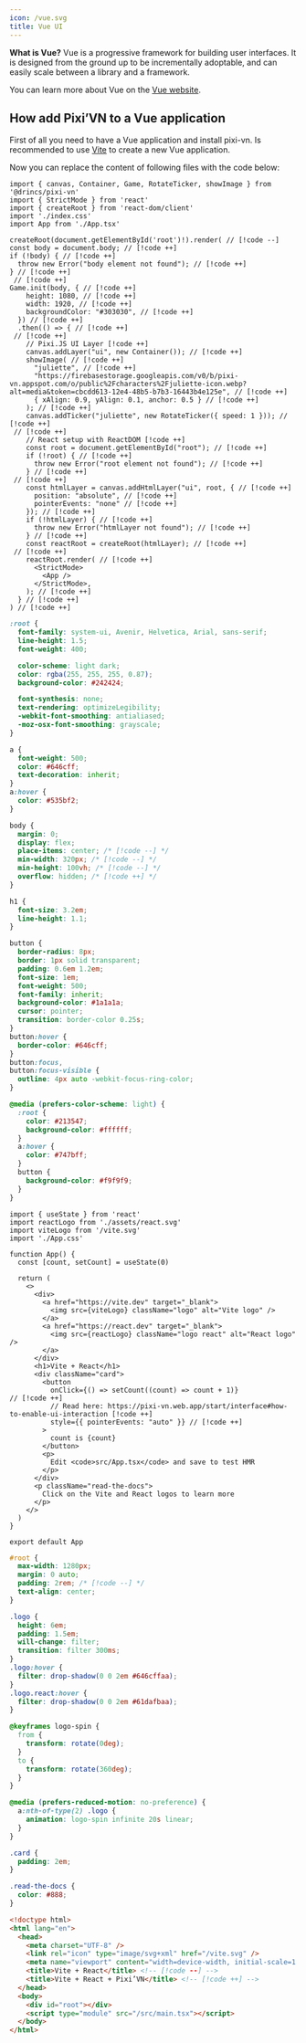 ```yaml
---
icon: /vue.svg
title: Vue UI
---
```


**What is Vue?** Vue is a progressive framework for building user interfaces. It is designed from the ground up to be incrementally adoptable, and can easily scale between a library and a framework.

You can learn more about Vue on the [Vue website](https://vuejs.org/).

## How add Pixi’VN to a Vue application

First of all you need to have a Vue application and <DynamicLink href="/start/getting-started#installation">install pixi-vn</DynamicLink>. Is recommended to use [Vite](https://vite.dev/guide/#scaffolding-your-first-vite-project) to create a new Vue application.

Now you can replace the content of following files with the code below:

```tsx tab="src/main.ts"
import { canvas, Container, Game, RotateTicker, showImage } from '@drincs/pixi-vn'
import { StrictMode } from 'react'
import { createRoot } from 'react-dom/client'
import './index.css'
import App from './App.tsx'

createRoot(document.getElementById('root')!).render( // [!code --]
const body = document.body; // [!code ++]
if (!body) { // [!code ++]
  throw new Error("body element not found"); // [!code ++]
} // [!code ++]
 // [!code ++]
Game.init(body, { // [!code ++]
    height: 1080, // [!code ++]
    width: 1920, // [!code ++]
    backgroundColor: "#303030", // [!code ++]
  }) // [!code ++]
  .then(() => { // [!code ++]
 // [!code ++]
    // Pixi.JS UI Layer [!code ++]
    canvas.addLayer("ui", new Container()); // [!code ++]
    showImage( // [!code ++]
      "juliette", // [!code ++]
      "https://firebasestorage.googleapis.com/v0/b/pixi-vn.appspot.com/o/public%2Fcharacters%2Fjuliette-icon.webp?alt=media&token=cbcdd613-12e4-48b5-b7b3-16443b4e125e", // [!code ++]
      { xAlign: 0.9, yAlign: 0.1, anchor: 0.5 } // [!code ++]
    ); // [!code ++]
    canvas.addTicker("juliette", new RotateTicker({ speed: 1 })); // [!code ++]
 // [!code ++]
    // React setup with ReactDOM [!code ++]
    const root = document.getElementById("root"); // [!code ++]
    if (!root) { // [!code ++]
      throw new Error("root element not found"); // [!code ++]
    } // [!code ++]
 // [!code ++]
    const htmlLayer = canvas.addHtmlLayer("ui", root, { // [!code ++]
      position: "absolute", // [!code ++]
      pointerEvents: "none" // [!code ++]
    }); // [!code ++]
    if (!htmlLayer) { // [!code ++]
      throw new Error("htmlLayer not found"); // [!code ++]
    } // [!code ++]
    const reactRoot = createRoot(htmlLayer); // [!code ++]
 // [!code ++]
    reactRoot.render( // [!code ++]
      <StrictMode>
        <App />
      </StrictMode>,
    ); // [!code ++]
  } // [!code ++]
) // [!code ++]
```

```css tab="src/index.css"
:root {
  font-family: system-ui, Avenir, Helvetica, Arial, sans-serif;
  line-height: 1.5;
  font-weight: 400;

  color-scheme: light dark;
  color: rgba(255, 255, 255, 0.87);
  background-color: #242424;

  font-synthesis: none;
  text-rendering: optimizeLegibility;
  -webkit-font-smoothing: antialiased;
  -moz-osx-font-smoothing: grayscale;
}

a {
  font-weight: 500;
  color: #646cff;
  text-decoration: inherit;
}
a:hover {
  color: #535bf2;
}

body {
  margin: 0;
  display: flex;
  place-items: center; /* [!code --] */
  min-width: 320px; /* [!code --] */
  min-height: 100vh; /* [!code --] */
  overflow: hidden; /* [!code ++] */
}

h1 {
  font-size: 3.2em;
  line-height: 1.1;
}

button {
  border-radius: 8px;
  border: 1px solid transparent;
  padding: 0.6em 1.2em;
  font-size: 1em;
  font-weight: 500;
  font-family: inherit;
  background-color: #1a1a1a;
  cursor: pointer;
  transition: border-color 0.25s;
}
button:hover {
  border-color: #646cff;
}
button:focus,
button:focus-visible {
  outline: 4px auto -webkit-focus-ring-color;
}

@media (prefers-color-scheme: light) {
  :root {
    color: #213547;
    background-color: #ffffff;
  }
  a:hover {
    color: #747bff;
  }
  button {
    background-color: #f9f9f9;
  }
}
```

```tsx tab="src/App.tsx"
import { useState } from 'react'
import reactLogo from './assets/react.svg'
import viteLogo from '/vite.svg'
import './App.css'

function App() {
  const [count, setCount] = useState(0)

  return (
    <>
      <div>
        <a href="https://vite.dev" target="_blank">
          <img src={viteLogo} className="logo" alt="Vite logo" />
        </a>
        <a href="https://react.dev" target="_blank">
          <img src={reactLogo} className="logo react" alt="React logo" />
        </a>
      </div>
      <h1>Vite + React</h1>
      <div className="card">
        <button
          onClick={() => setCount((count) => count + 1)}
// [!code ++]
          // Read here: https://pixi-vn.web.app/start/interface#how-to-enable-ui-interaction [!code ++]
          style={{ pointerEvents: "auto" }} // [!code ++]
        >
          count is {count}
        </button>
        <p>
          Edit <code>src/App.tsx</code> and save to test HMR
        </p>
      </div>
      <p className="read-the-docs">
        Click on the Vite and React logos to learn more
      </p>
    </>
  )
}

export default App
```

```css tab="src/App.css"
#root {
  max-width: 1280px;
  margin: 0 auto;
  padding: 2rem; /* [!code --] */
  text-align: center;
}

.logo {
  height: 6em;
  padding: 1.5em;
  will-change: filter;
  transition: filter 300ms;
}
.logo:hover {
  filter: drop-shadow(0 0 2em #646cffaa);
}
.logo.react:hover {
  filter: drop-shadow(0 0 2em #61dafbaa);
}

@keyframes logo-spin {
  from {
    transform: rotate(0deg);
  }
  to {
    transform: rotate(360deg);
  }
}

@media (prefers-reduced-motion: no-preference) {
  a:nth-of-type(2) .logo {
    animation: logo-spin infinite 20s linear;
  }
}

.card {
  padding: 2em;
}

.read-the-docs {
  color: #888;
}
```

```html tab="index.html"
<!doctype html>
<html lang="en">
  <head>
    <meta charset="UTF-8" />
    <link rel="icon" type="image/svg+xml" href="/vite.svg" />
    <meta name="viewport" content="width=device-width, initial-scale=1.0" />
    <title>Vite + React</title> <!-- [!code --] -->
    <title>Vite + React + Pixi’VN</title> <!-- [!code ++] -->
  </head>
  <body>
    <div id="root"></div>
    <script type="module" src="/src/main.tsx"></script>
  </body>
</html>
```
